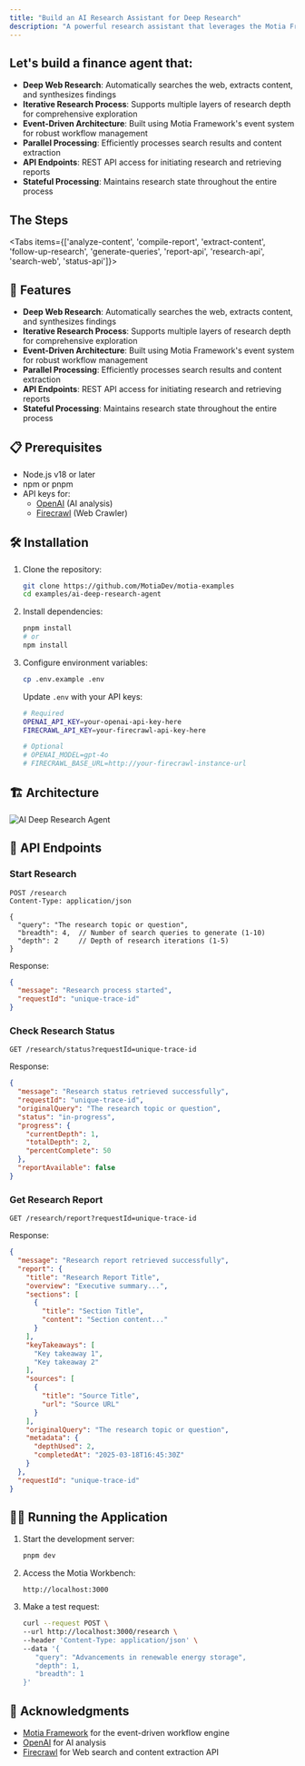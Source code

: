 ```yaml
---
title: "Build an AI Research Assistant for Deep Research"
description: "A powerful research assistant that leverages the Motia Framework to perform comprehensive web research on any topic and any question"
---
```



## Let's build a finance agent that:

- **Deep Web Research**: Automatically searches the web, extracts content, and synthesizes findings
- **Iterative Research Process**: Supports multiple layers of research depth for comprehensive exploration
- **Event-Driven Architecture**: Built using Motia Framework's event system for robust workflow management
- **Parallel Processing**: Efficiently processes search results and content extraction
- **API Endpoints**: REST API access for initiating research and retrieving reports
- **Stateful Processing**: Maintains research state throughout the entire process

## The Steps

<Folder name="steps" defaultOpen>
  <File name="analyze-content.step.ts" />
  <File name="compile-report.step.ts" />
  <File name="extract-content.step.ts" />
  <File name="follow-up-research.step.ts" />
  <File name="generate-queries.step.ts" />
  <File name="report-api.step.ts" />
  <File name="research-api.step.ts" />
  <File name="search-web.step.ts" />
  <File name="status-api.step.ts" />
</Folder>

<Tabs items={['analyze-content', 'compile-report', 'extract-content', 'follow-up-research', 'generate-queries', 'report-api', 'research-api', 'search-web', 'status-api']}>
  <CodeFetcher path="examples/ai-deep-research-agent/steps" tab="analyze-content" value="analyze-content" />
  <CodeFetcher path="examples/ai-deep-research-agent/steps" tab="compile-report" value="compile-report" />
  <CodeFetcher path="examples/ai-deep-research-agent/steps" tab="extract-content" value="extract-content" />
  <CodeFetcher path="examples/ai-deep-research-agent/steps" tab="follow-up-research" value="follow-up-research" />
  <CodeFetcher path="examples/ai-deep-research-agent/steps" tab="generate-queries" value="generate-queries" />
  <CodeFetcher path="examples/ai-deep-research-agent/steps" tab="report-api" value="report-api" />
  <CodeFetcher path="examples/ai-deep-research-agent/steps" tab="research-api" value="research-api" />
  <CodeFetcher path="examples/ai-deep-research-agent/steps" tab="search-web" value="search-web" />
  <CodeFetcher path="examples/ai-deep-research-agent/steps" tab="status-api" value="status-api" />
</Tabs>

## 🚀 Features

- **Deep Web Research**: Automatically searches the web, extracts content, and synthesizes findings
- **Iterative Research Process**: Supports multiple layers of research depth for comprehensive exploration
- **Event-Driven Architecture**: Built using Motia Framework's event system for robust workflow management
- **Parallel Processing**: Efficiently processes search results and content extraction
- **API Endpoints**: REST API access for initiating research and retrieving reports
- **Stateful Processing**: Maintains research state throughout the entire process

## 📋 Prerequisites

- Node.js v18 or later
- npm or pnpm
- API keys for:
  - [OpenAI](https://platform.openai.com/) (AI analysis)
  - [Firecrawl](https://www.firecrawl.dev/) (Web Crawler)

## 🛠️ Installation

1. Clone the repository:
   ```bash
   git clone https://github.com/MotiaDev/motia-examples
   cd examples/ai-deep-research-agent
   ```

2. Install dependencies:
   ```bash
   pnpm install
   # or
   npm install
   ```

3. Configure environment variables:
   ```bash
   cp .env.example .env
   ```

   Update `.env` with your API keys:
   ```bash
   # Required
   OPENAI_API_KEY=your-openai-api-key-here
   FIRECRAWL_API_KEY=your-firecrawl-api-key-here

   # Optional
   # OPENAI_MODEL=gpt-4o
   # FIRECRAWL_BASE_URL=http://your-firecrawl-instance-url
   ```

## 🏗️ Architecture

![AI Deep Research Agent](../img/ai-deep-research-agent.png)


## 🚦 API Endpoints

### Start Research

```
POST /research
Content-Type: application/json

{
  "query": "The research topic or question",
  "breadth": 4,  // Number of search queries to generate (1-10)
  "depth": 2     // Depth of research iterations (1-5)
}
```

Response:
```json
{
  "message": "Research process started",
  "requestId": "unique-trace-id"
}
```

### Check Research Status

```
GET /research/status?requestId=unique-trace-id
```

Response:
```json
{
  "message": "Research status retrieved successfully",
  "requestId": "unique-trace-id",
  "originalQuery": "The research topic or question",
  "status": "in-progress",
  "progress": {
    "currentDepth": 1,
    "totalDepth": 2,
    "percentComplete": 50
  },
  "reportAvailable": false
}
```

### Get Research Report

```
GET /research/report?requestId=unique-trace-id
```

Response:
```json
{
  "message": "Research report retrieved successfully",
  "report": {
    "title": "Research Report Title",
    "overview": "Executive summary...",
    "sections": [
      {
        "title": "Section Title",
        "content": "Section content..."
      }
    ],
    "keyTakeaways": [
      "Key takeaway 1",
      "Key takeaway 2"
    ],
    "sources": [
      {
        "title": "Source Title",
        "url": "Source URL"
      }
    ],
    "originalQuery": "The research topic or question",
    "metadata": {
      "depthUsed": 2,
      "completedAt": "2025-03-18T16:45:30Z"
    }
  },
  "requestId": "unique-trace-id"
}
```

## 🏃‍♂️ Running the Application

1. Start the development server:
   ```bash
   pnpm dev
   ```

2. Access the Motia Workbench:
   ```
   http://localhost:3000
   ```

3. Make a test request:
   ```bash
   curl --request POST \
   --url http://localhost:3000/research \
   --header 'Content-Type: application/json' \
   --data '{
      "query": "Advancements in renewable energy storage",
      "depth": 1,
      "breadth": 1
   }'
   ```
## 🙏 Acknowledgments

- [Motia Framework](https://motia.dev) for the event-driven workflow engine
- [OpenAI](https://platform.openai.com/) for AI analysis 
- [Firecrawl](https://www.firecrawl.dev/) for Web search and content extraction API